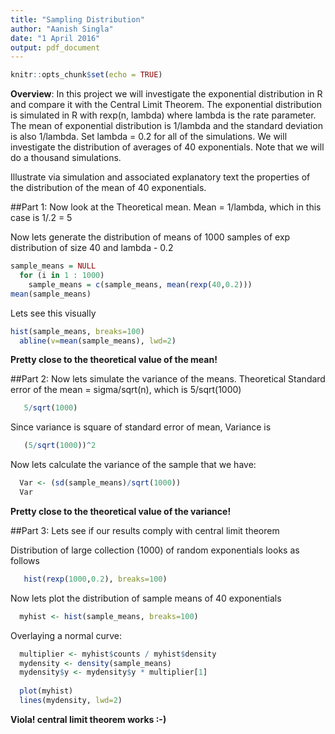 ---
title: "Sampling Distribution"
author: "Aanish Singla"
date: "1 April 2016"
output: pdf_document
---

```{r setup, include=FALSE}
knitr::opts_chunk$set(echo = TRUE)
```

**Overview**: In this project we will investigate the exponential distribution in R and compare it with the Central Limit Theorem. The exponential distribution is simulated in R with rexp(n, lambda) where lambda is the rate parameter. The mean of exponential distribution is 1/lambda and the standard deviation is also 1/lambda. Set lambda = 0.2 for all of the simulations. We will investigate the distribution of averages of 40 exponentials. Note that we will do a thousand simulations.

Illustrate via simulation and associated explanatory text the properties of the distribution of the mean of 40 exponentials. 

##Part 1:
Now look at the Theoretical mean. Mean = 1/lambda, which in this case is 1/.2 = 5

Now lets generate the distribution of means of 1000 samples of exp distribution of size 40 and lambda - 0.2

```{r}
sample_means = NULL
  for (i in 1 : 1000) 
    sample_means = c(sample_means, mean(rexp(40,0.2)))
mean(sample_means)
```

Lets see this visually

```{r fig.width=4, fig.height=3}
hist(sample_means, breaks=100)
  abline(v=mean(sample_means), lwd=2)
```

**Pretty close to the theoretical value of the mean!**

##Part 2:
Now lets simulate the variance of the means. Theoretical Standard error of the mean = sigma/sqrt(n), which is 5/sqrt(1000)

```{r}
   5/sqrt(1000)
```

Since variance is square of standard error of mean, Variance is
```{r}
   (5/sqrt(1000))^2
```

Now lets calculate the variance of the sample that we have:</p>

```{r}
  Var <- (sd(sample_means)/sqrt(1000))   
  Var  
```
**Pretty close to the theoretical value of the variance!**

##Part 3:
Lets see if our results comply with central limit theorem

Distribution of large collection (1000) of random exponentials looks as follows
```{r fig.width=4, fig.height=3}
   hist(rexp(1000,0.2), breaks=100)
```
  
Now lets plot the distribution of sample means of 40 exponentials
```{r fig.width=4, results='hide',fig.width=4, fig.height=3}
  myhist <- hist(sample_means, breaks=100)
```

Overlaying a normal curve:
```{r fig.width=4, fig.height=3}
  multiplier <- myhist$counts / myhist$density
  mydensity <- density(sample_means)
  mydensity$y <- mydensity$y * multiplier[1]
  
  plot(myhist)
  lines(mydensity, lwd=2)
```
    
**Viola! central limit theorem works :-)**
